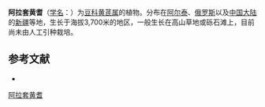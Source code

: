 {{Speciesbox
| name = 阿拉套黄耆
| status = 
| status_system = 
| image =
| genus = Astragalus
| species = alatavicus
| authority = Kar. et Kir.
}}

'''阿拉套黄耆'''（[[学名|学名]]：{{lang|la|''Astragalus alatavicus''}}）为[[豆科|豆科]][[黄芪属|黄芪属]]的植物。分布在[[阿尔泰|阿尔泰]]、[[俄罗斯|俄罗斯]]以及[[中国大陆|中国大陆]]的[[新疆|新疆]]等地，生长于海拔3,700米的地区，一般生长在高山草地或砾石滩上，目前尚未由人工引种栽培。

== 参考文献 ==
<div class="references-small">
* {{cite web| url =http://www.bioinfo.cn/db05/KmzwSpecies.php?action=view&id=15638| title =阿拉套黄耆| work =《中国高等植物数据库全库》| publisher =中国科学院微生物研究所| author =昆明植物研究所| accessdate =2009-02-24| deadurl =yes| archiveurl =https://web.archive.org/web/20160304235532/http://www.bioinfo.cn/db05/KmzwSpecies.php?action=view&id=15638| archivedate =2016-03-04}}
</div>
{{Taxonbar|from=Q6390200}}

[[Category:黄芪属|阿拉套黄耆]]


{{植物小作品}}